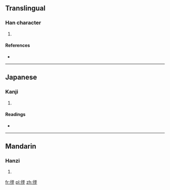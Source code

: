 ==Translingual==

===Han character===
{{Han char|rn=60|rad=彳|as=10|sn=13|four=|canj=竹人一一一 (HOMMM)}}

# {{defn|Han|sort=彳10}}

====References====
* {{Han ref|kx=0370.190|dkj=10210|dj=0697.030|hdz=20837.020|uh=5FB0|ud=24496}}

----

==Japanese==

===Kanji===
{{ja-kanji|grade=|rs=彳10}}

# {{defn|lang=ja|sort=彳10}}

====Readings====
* {{ja-readings|on=[[せい]] (sei)|kun=[[いく]] (iku)}}

----

==Mandarin==

===Hanzi===
{{cmn-hanzi|pin=[[biāo]] ([[biao1]]), [[zhēng]] ([[zheng1]])|wg=piao<sup>1</sup>, cheng<sup>1</sup>}}

# {{defn|lang=cmn|sort=彳10}}

[[fr:徰]]
[[pl:徰]]
[[zh:徰]]
